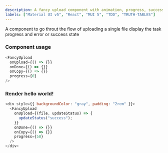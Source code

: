 ```yaml
---
description: A fancy upload component with animation, progress, success and error state
labels: ["Material UI v5", "React", "MUI 5", "TDD", "TRUTH-TABLES"]
---
```



A component to go throut the flow of uploading a single file display the task progress and error or success state

### Component usage

```js
<FancyUpload
  onUpload={() => {}}
  onDone={() => {}}
  onCopy={() => {}}
  progress={0}
/>
```

### Render hello world!

```js live
<div style={{ backgroundColor: "gray", padding: "2rem" }}>
  <FancyUpload
    onUpload={(file, updateStatus) => {
      updateStatus("success");
    }}
    onDone={() => {}}
    onCopy={() => {}}
    progress={50}
  />
</div>
```
